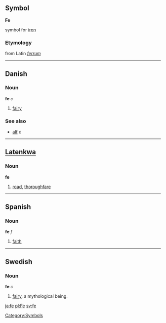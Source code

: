 {{Wikipedia}}
==Symbol==
'''Fe'''

{{chemistry}} symbol for [[iron]]
[[Category:Symbols]]
===Etymology===
from Latin ''[[ferrum]]''
----

==Danish==
===Noun===
'''fe''' ''c''

# [[fairy]]

===See also===
*[[alf]] ''c''

----

==[[Latenkwa]]==
===Noun===
'''fe'''

#[[road]], [[thoroughfare]]

----
==Spanish==
===Noun===
'''fe''' ''f''

# [[faith]]

----

==Swedish==
===Noun===
'''fe''' ''c''

#[[fairy]], a mythological being.

[[ja:fe]]
[[pl:Fe]]
[[sv:fe]]